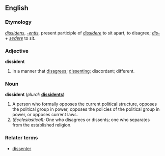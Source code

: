 ==English==

===Etymology===
{{L.}} ''[[dissidens]]'', ''[[-entis]]'', present participle of ''[[dissidere]]'' to sit apart, to disagree; ''[[dis-]]'' + ''[[sedere]]'' to sit.

===Adjective===
'''dissident'''
# In a manner that [[disagree]]s; [[dissent]]ing; discordant; different.

===Noun===
'''dissident'''  (''plural:'' '''[[dissidents]]''')
# A person who formally opposes the current political structure, opposes the political group in power, opposes the policies of the political group in power, or opposes current laws.
# ''(Ecclesiastical):'' One who disagrees or dissents; one who separates from the established religion.

===Relater terms===
*[[dissenter]]